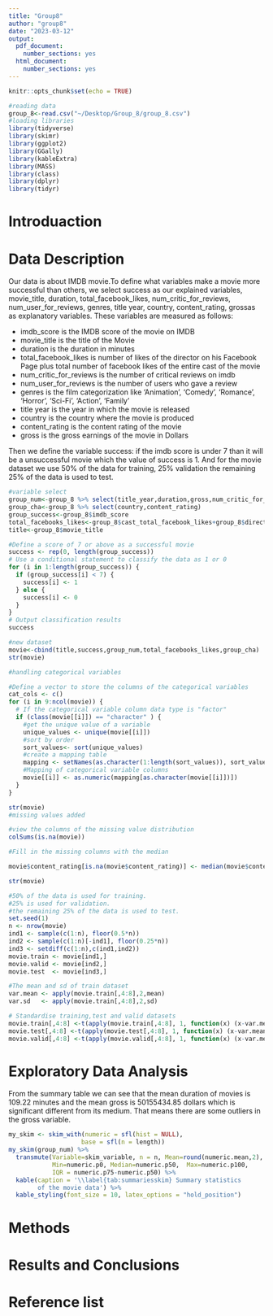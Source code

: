 ```yaml
---
title: "Group8"
author: "group8"
date: "2023-03-12"
output:
  pdf_document:
    number_sections: yes
  html_document:
    number_sections: yes
---
```



```r
knitr::opts_chunk$set(echo = TRUE)
```

```r
#reading data
group_8<-read.csv("~/Desktop/Group_8/group_8.csv")
#loading libraries
library(tidyverse)
library(skimr)
library(ggplot2)
library(GGally)
library(kableExtra)
library(MASS)
library(class)
library(dplyr)
library(tidyr)
```

# Introduaction {#sec:intro}

# Data Description {#sec:des}

Our data is about IMDB movie.To define what variables make a movie more successful than others, we select success as our explained variables, movie_title, duration, total_facebook_likes, num_critic_for_reviews, num_user_for_reviews, genres, title year, country, content_rating, grossas as explanatory variables. These variables are measured as follows:

* imdb_score is the IMDB score of the movie on IMDB
* movie_title is the title of the Movie
* duration is the duration in minutes
* total_facebook_likes is number of likes of the director on his Facebook Page plus total number of facebook likes of the entire cast of the movie
* num_critic_for_reviews is the number of critical reviews on imdb
* num_user_for_reviews is the number of users who gave a review
* genres is the film categorization like ‘Animation’, ‘Comedy’, ‘Romance’, ‘Horror’, ‘Sci-Fi’, ‘Action’, ‘Family’
* title year is the year in which the movie is released
* country is the country where the movie is produced
* content_rating is the content rating of the movie
* gross is the gross earnings of the movie in Dollars

Then we define the variable success: if the imdb score is under 7 than it will be a unsuccessful movie which the value of success is 1. And for the movie dataset we use 50% of the data for training, 25% validation the remaining 25% of the data is used to test.

```r
#variable select
group_num<-group_8 %>% select(title_year,duration,gross,num_critic_for_reviews,num_user_for_reviews)
group_cha<-group_8 %>% select(country,content_rating)
group_success<-group_8$imdb_score
total_facebooks_likes<-group_8$cast_total_facebook_likes+group_8$director_facebook_likes+group_8$movie_facebook_likes
title<-group_8$movie_title

#Define a score of 7 or above as a successful movie
success <- rep(0, length(group_success))
# Use a conditional statement to classify the data as 1 or 0
for (i in 1:length(group_success)) {
  if (group_success[i] < 7) {
    success[i] <- 1
  } else {
    success[i] <- 0
  }
}
# Output classification results
success

#new dataset
movie<-cbind(title,success,group_num,total_facebooks_likes,group_cha)
str(movie)

#handling categorical variables

#Define a vector to store the columns of the categorical variables
cat_cols <- c()
for (i in 9:ncol(movie)) {
  # If the categorical variable column data type is "factor"
  if (class(movie[[i]]) == "character" ) {
    #get the unique value of a variable
    unique_values <- unique(movie[[i]])
    #sort by order
    sort_values<- sort(unique_values)
    #create a mapping table
    mapping <- setNames(as.character(1:length(sort_values)), sort_values)
    #Mapping of categorical variable columns
    movie[[i]] <- as.numeric(mapping[as.character(movie[[i]])])
  }
}

str(movie)
#missing values added

#view the columns of the missing value distribution
colSums(is.na(movie))

#Fill in the missing columns with the median

movie$content_rating[is.na(movie$content_rating)] <- median(movie$content_rating, na.rm = TRUE)

str(movie)

#50% of the data is used for training.
#25% is used for validation.
#the remaining 25% of the data is used to test.
set.seed(1)
n <- nrow(movie)
ind1 <- sample(c(1:n), floor(0.5*n))
ind2 <- sample(c(1:n)[-ind1], floor(0.25*n))
ind3 <- setdiff(c(1:n),c(ind1,ind2))
movie.train <- movie[ind1,]
movie.valid <- movie[ind2,]
movie.test  <- movie[ind3,]

#The mean and sd of train dataset
var.mean <- apply(movie.train[,4:8],2,mean) 
var.sd   <- apply(movie.train[,4:8],2,sd)

# Standardise training,test and valid datasets
movie.train[,4:8] <-t(apply(movie.train[,4:8], 1, function(x) (x-var.mean)/var.sd))
movie.test[,4:8] <-t(apply(movie.test[,4:8], 1, function(x) (x-var.mean)/var.sd))
movie.valid[,4:8] <-t(apply(movie.valid[,4:8], 1, function(x) (x-var.mean)/var.sd))
```

# Exploratory Data Analysis {#sec:eda}

From the summary table \ref{tab:summariesskim} we can see that the mean duration of movies is 109.22 minutes and the mean gross is 50155434.85 dollars which is significant different from its medium. That means there are some outliers in the gross variable.


```r
my_skim <- skim_with(numeric = sfl(hist = NULL), 
                    base = sfl(n = length))
my_skim(group_num) %>%
  transmute(Variable=skim_variable, n = n, Mean=round(numeric.mean,2), SD=round(numeric.sd,2),
            Min=numeric.p0, Median=numeric.p50,  Max=numeric.p100,
            IQR = numeric.p75-numeric.p50) %>%
  kable(caption = '\\label{tab:summariesskim} Summary statistics 
        of the movie data') %>%
  kable_styling(font_size = 10, latex_options = "hold_position")

```


# Methods {#sec:meth}

# Results and Conclusions {#sec:rac}

# Reference list {#sec:rl}
